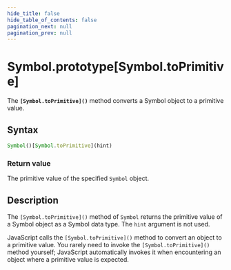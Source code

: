 ```yaml
---
hide_title: false
hide_table_of_contents: false
pagination_next: null
pagination_prev: null
---
```

# Symbol.prototype[Symbol.toPrimitive]

The **`[Symbol.toPrimitive]()`** method converts a Symbol object to
a primitive value.

## Syntax

```js
Symbol()[Symbol.toPrimitive](hint)
```

### Return value

The primitive value of the specified `Symbol` object.

## Description

The `[Symbol.toPrimitive]()` method of `Symbol` returns the primitive
value of a Symbol object as a Symbol data type. The `hint`
argument is not used.

JavaScript calls the `[Symbol.toPrimitive]()` method to convert an object to a
primitive value. You rarely need to invoke the `[Symbol.toPrimitive]()` method
yourself; JavaScript automatically invokes it when encountering an object where a
primitive value is expected.
